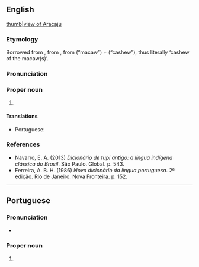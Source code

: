 ==English==
{{wikipedia}}
[[file:Curva da Avenida Beira Mar Aracaju.jpg|thumb|view of Aracaju]]

===Etymology===
Borrowed from {{bor|en|pt|Aracaju}}, from {{der|en|tpw|Arákaîu}}, from {{l|tpw|ará}} (“macaw”) +‎ {{l|tpw|akaîu}} (“cashew”), thus literally ‘cashew of the macaw(s)’.

===Pronunciation===
{{rfp|en||en}}

===Proper noun===
{{en-proper noun}}

# {{place:state capital of Brazil|en|state=Sergipe}}

====Translations====
{{trans-top|state capital of Sergipe, Brazil}}
* Portuguese: {{t+|pt|Aracaju|f}}
{{trans-mid}}
{{trans-bottom}}

===References===
* Navarro, E. A. (2013) ''Dicionário de tupi antigo: a língua indígena clássica do Brasil''. São Paulo. Global. p. 543.
* Ferreira, A. B. H. (1986) ''Novo dicionário da língua portuguesa''. 2ª edição. Rio de Janeiro. Nova Fronteira. p. 152.

----

==Portuguese==

===Pronunciation===
* {{IPA|pt|[aɾakaˈʒu]}}

===Proper noun===
{{pt-proper noun|f}}

# {{place:state capital of Brazil|pt|Aracaju|state=Sergipe}}